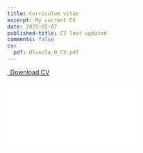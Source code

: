 ```yaml
---
title: Curriculum vitae
excerpt: My current CV
date: 2025-02-07
published-title: CV last updated
comments: false
cv:
  pdf: Olusola_O_CV.pdf
---
```


:::: {#cv-styles}
```{=html}
<p class="text-center cv-container">
  <a class="btn btn-primary btn-lg" href="Olusola_O_CV.pdf" target="_blank" rel="noopener noreferrer">
    <i class="bi bi-cloud-download"></i>&ensp;Download CV
  </a>
</p>

<p class="embed-container mx-auto text-center">
  <iframe src="Olusola_O_CV.pdf#toolbar=0" style="border: 0.5px"></iframe>
</p>
```
::::